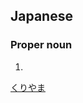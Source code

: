==Japanese==
{{ja-kanjitab|栗|山}}

===Proper noun===
{{ja-pos|proper|くりやま}}

# {{surname|lang=ja}}

[[Category:Japanese surnames|くりやま]]